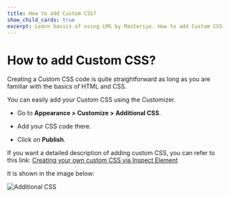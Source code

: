 ---
title: How to add Custom CSS?
show_child_cards: true
excerpt: Learn basics of using LMS by Masteriyo. How to add Custom CSS,
---

# How to add Custom CSS?

Creating a Custom CSS code is quite straightforward as long as you are familiar with the basics of HTML and CSS.

You can easily add your Custom CSS using the Customizer.

- Go to **Appearance > Customize > Additional CSS**.

- Add your CSS code there.

- Click on **Publish**.

If you want a detailed description of adding custom CSS, you can refer to this link:
[Creating your own custom CSS via Inspect Element](https://docs.themegrill.com/knowledgebase/creating-your-own-custom-css-via-inspect-element)

It is shown in the image below:

![Additional CSS](https://user-images.githubusercontent.com/109593521/183601697-f962f8d9-5174-4e1f-8870-640f27ccbdf5.png)
